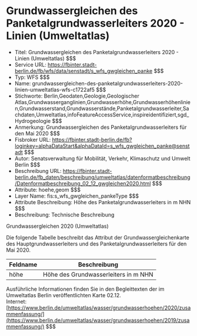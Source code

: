 # Grundwassergleichen des Panketalgrundwasserleiters 2020 - Linien (Umweltatlas)
- Titel: Grundwassergleichen des Panketalgrundwasserleiters 2020 - Linien (Umweltatlas) $$$
- Service URL: https://fbinter.stadt-berlin.de/fb/wfs/data/senstadt/s_wfs_gwgleichen_panke $$$
- Typ: WFS $$$
- Name: grundwassergleichen-des-panketalgrundwasserleiters-2020-linien-umweltatlas-wfs-c1722af5 $$$
- Stichworte: Berlin,Geodaten,Geologie,Geologischer Atlas,Grundwasserganglinien,Grundwasserhöhe,Grundwasserhöhenlinien,Grundwasserstand,Grundwasserstände,Panketalgrundwasserleiter,Sachdaten,Umweltatlas,infoFeatureAccessService,inspireidentifiziert,sgd_Hydrogeologie $$$
- Anmerkung: Grundwassergleichen des Panketalgrundwasserleiters für den Mai 2020 $$$
- Fisbroker URL: https://fbinter.stadt-berlin.de/fb?loginkey=alphaDataStart&alphaDataId=s_wfs_gwgleichen_panke@senstadt $$$
- Autor: Senatsverwaltung für Mobilität, Verkehr, Klimaschutz und Umwelt Berlin $$$
- Beschreibung URL: https://fbinter.stadt-berlin.de/fb_daten/beschreibung/umweltatlas/datenformatbeschreibung/Datenformatbeschreibung_02_12_gwgleichen2020.html $$$
- Attribute: hoehe,geom $$$
- Layer Name: fis:s_wfs_gwgleichen_pankeType $$$
- Attribute Beschreibung: Höhe des Panketalgrundwasserleiters in m NHN $$$
- Beschreibung: Technische Beschreibung 

Grundwassergleichen 2020 (Umweltatlas)

Die folgende Tabelle beschreibt das Attribut der Grundwassergleichenkarte des Hauptgrundwasserleiters und des Panketalgrundwasserleiters für den Mai 2020.

| **Feldname** | **Beschreibung**                     |
| ------------ | ------------------------------------ |
| höhe         | Höhe des Grundwasserleiters in m NHN |

Ausführliche Informationen finden Sie in den Begleittexten der im Umweltatlas Berlin veröffentlichten Karte 02.12.  
Internet: [https://www.berlin.de/umweltatlas/wasser/grundwasserhoehen/2020/zusammenfassung/](https://www.berlin.de/umweltatlas/wasser/grundwasserhoehen/2019/zusammenfassung/) $$$
